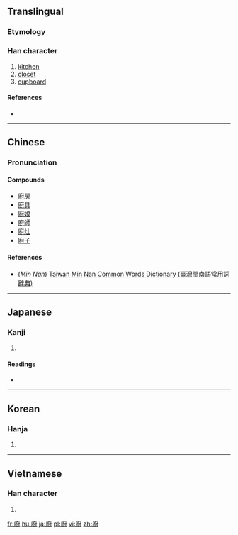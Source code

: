 {{also|厨}}
==Translingual==

===Etymology===
{{Han compound|广|尌|c1=s|c2=p|ls=psc}}

===Han character===
{{Han char|rn=53|rad=广|as=12|sn=15|four=0024<sub>0</sub>|canj=戈土廿戈 (IGTI)|ids=⿸[[广]][[尌]]}}

# [[kitchen]]
# [[closet]]
# [[cupboard]]

====References====
* {{Han ref|kx=0350.180|dkj=09479|dj=0661.200|hdz=20900.100|uh=5EDA|ud=24282|bh=BC70|bd=48240}}

----

==Chinese==
{{zh-forms|s=厨}}

===Pronunciation===
{{zh-pron
|m=chú
|c=cyu4,ceoi4
|mn=tô͘/tû
|mn_note=tô͘ - vernacular, tû - literary
|mc=y
|oc=y
|ma=
|cat=n
}}

====Compounds====
* [[廚房]]
* [[廚具]]
* [[廚娘]]
* [[廚師]]
* [[廚灶]]
* [[廚子]]

====References====
*(''Min Nan'') [http://twblg.dict.edu.tw/holodict_new/index.html Taiwan Min Nan Common Words Dictionary (臺灣閩南語常用詞辭典)]

----

==Japanese==

===Kanji===
{{ja-kanji|grade=|rs=广12}}

# {{defn|lang=ja|sort=广12}}

====Readings====
* {{ja-readings|goon=[[ず]] (zu), [[じゅう]] (jū)|kanon=[[ちゅう]] (chū)|kun=[[くりや]] (kuriya)}}

----

==Korean==

===Hanja===
{{ko-hanja|hangeul=[[주]]|rv=ju|mr=chu}}

# {{defn|lang=ko|sort=广12}}

----

==Vietnamese==

===Han character===
{{vi-readings|rs=广12| hanviet = chù}}

# {{defn|lang=vi|sort=广12}}

[[fr:廚]]
[[hu:廚]]
[[ja:廚]]
[[pl:廚]]
[[vi:廚]]
[[zh:廚]]